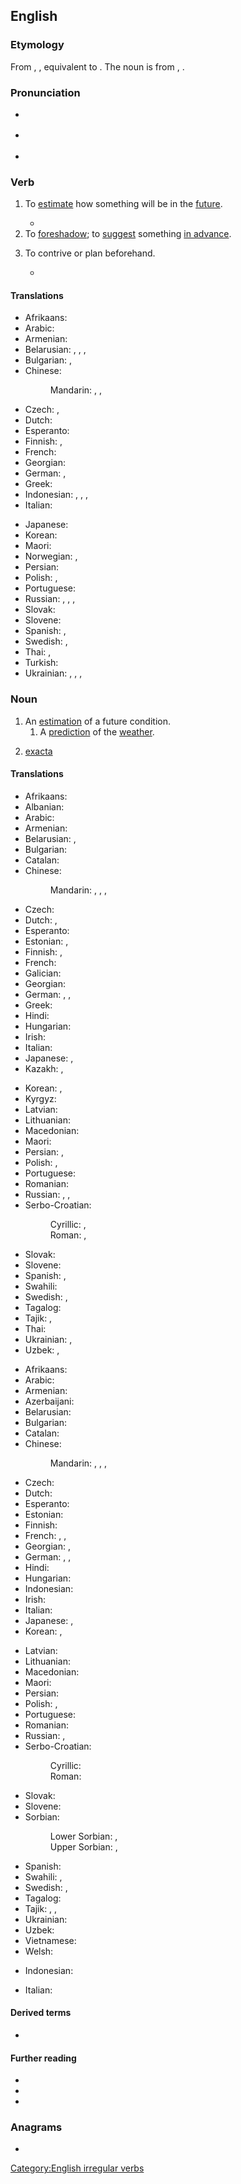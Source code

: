 ==English==

===Etymology===
From {{inh|en|enm|forecasten}}, {{m|enm|forcasten}}, equivalent to {{prefix|en|fore|cast}}.
The noun is from {{inh|en|enm|forecast}}, {{m|enm|forcast}}.

===Pronunciation===
* {{a|RP}} {{IPA|en|/ˈfɔːkɑːst/}}
* {{a|GA}} {{IPA|en|/ˈfɔɹkæst/}}
* {{audio|en|en-us-forecast.ogg|Audio (GA)}}

===Verb===
{{en-verb|forecasts|forecasting|forecast|past2=forecasted}}

# To [[estimate]] how something will be in the [[future]].
#: {{ux|en|to '''forecast''' the weather, or a storm}}
#: {{ux|en|to '''forecast''' a rise in prices}}
#* {{quote-journal|en|date=2020 May 6|author=Graeme Pickering|title=Borders Railway: time for the next step|journal=Rail|page=52|text=Within six months, the total number of passengers '''forecast''' to use the line in the entire first year (650,000) had already been passed. For the first 12 months, the figure was in excess of 1.2 million. And overall, it has grown year-on-year, reaching over two million in 2018-19.}}
# To [[foreshadow]]; to [[suggest]] something [[in advance]].
# {{lb|en|obsolete}} To contrive or plan beforehand.
#* {{RQ:Milton Poems 1673|poem=Vacation Exercise|page=64|passage=And, if it happen as I did '''forecaſt''', / The dainteſt diſhes ſhall be ſerv'd up laſt.}}

====Translations====
{{trans-top|estimate future conditions}}
* Afrikaans: {{t|af|voorspel}}
* Arabic: {{t|ar|تَنَبَّأَ}}
* Armenian: {{t+|hy|կանխատեսել}}
* Belarusian: {{t|be|прадка́зваць|impf}}, {{t|be|прадказа́ць|pf}}, {{t|be|прагназава́ць|impf}}, {{t|be|прагназі́раваць|impf}}
* Bulgarian: {{t+|bg|предви́ждам|sc=Cyrl}}, {{t+|bg|предска́звам|sc=Cyrl}}
* Chinese:
*: Mandarin: {{t+|cmn|預測}}, {{t+|cmn|预测|tr=yùcè}}, {{t+|cmn|預報|tr=yùbào}}
* Czech: {{t+|cs|předpovídat|impf}}, {{t|cs|předpovědět|pf}}
* Dutch: {{t+|nl|voorspellen}}
* Esperanto: {{t-needed|eo}}
* Finnish: {{t+|fi|ennustaa}}, {{t+|fi|ennakoida}}
* French: {{t+|fr|prévoir}}
* Georgian: {{t-needed|ka}}
* German: {{t+|de|vorhersagen}}, {{t+|de|prognostizieren}}
* Greek: {{t+|el|προβλέπω}}
* Indonesian: {{t+|id|ramal}}, {{t+|id|ramal|alt=meramal}}, {{t+|id|kira|alt=mengira}}, {{t+|id|kira|alt=memperkirakan}}
* Italian: {{t+|it|prevedere}}
{{trans-mid}}
* Japanese: {{t+|ja|予想|tr=よそうする, yosō suru|alt=予想する|sc=Jpan}}
* Korean: {{t+|ko|예상하다}}
* Maori: {{t|mi|matapae}}
* Norwegian: {{t+|no|forutsi}}, {{t|no|predikere}}
* Persian: {{t|fa|پیش‌بینی کردن‎|tr=piš-bini kardan}}
* Polish: {{t+|pl|przepowiadać|impf}}, {{t+|pl|przepowiedzieć|pf}}
* Portuguese: {{t+|pt|prever}}
* Russian: {{t+|ru|предска́зывать|impf}}, {{t+|ru|предсказа́ть|pf}}, {{t+|ru|прогнози́ровать|impf}}, {{t+|ru|спрогнози́ровать|pf}}
* Slovak: {{t|sk|predpovedať|impf|pf}}
* Slovene: {{t+|sl|napovedati}}
* Spanish: {{t+|es|predecir}}, {{t+|es|pronosticar}}
* Swedish: {{t+|sv|förutsäga}}, {{t+|sv|förutse}}
* Thai: {{t|th|พยากรณ์}}, {{t+|th|ทำนาย}}
* Turkish: {{t-needed|tr}}
* Ukrainian: {{t|uk|передбача́ти|impf}}, {{t|uk|передба́чити|pf}}, {{t|uk|прогнозува́ти|impf}}, {{t|uk|спрогнозува́ти|pf}}
{{trans-bottom}}

===Noun===
{{en-noun}}

# An [[estimation]] of a future condition.
## A [[prediction]] of the [[weather]].
##: {{ux|en|What's the '''forecast''' for tomorrow?}}
# {{lb|en|betting}} [[exacta]]

====Translations====
{{trans-top|estimation of future condition}}
* Afrikaans: {{t|af|voorspelling}}
* Albanian: {{t+|sq|parashikim|m}}
* Arabic: {{t|ar|تَوَقُّع|m}}
* Armenian: {{t+|hy|կանխատեսում}}
* Belarusian: {{t|be|прагно́з|m}}, {{t|be|прадказа́нне|n}}
* Bulgarian: {{t+|bg|предви́ждане|n}}
* Catalan: {{t+|ca|calendari|m}}
* Chinese:
*: Mandarin: {{t+|cmn|預報}}, {{t+|cmn|预报|tr=yùbào}}, {{t+|cmn|預測}}, {{t+|cmn|预测|tr=yùcè}}
* Czech: {{t+|cs|předpověď|f}}
* Dutch: {{t+|nl|voorspelling|f}}, {{t+|nl|schatting|f}}
* Esperanto: {{t|eo|prognozo}}
* Estonian: {{t|et|ennustus}}, {{t|et|prognoos}}
* Finnish: {{t+|fi|ennuste}}, {{t|fi|ennakkoarvio}}
* French: {{t+|fr|prévision|f}}
* Galician: {{t+|gl|prognóstico}}
* Georgian: {{t|ka|პროგნოზი}}
* German: {{t+|de|Schätzung|f}}, {{t+|de|Vorhersage|f}}, {{t+|de|Prognose|f}}
* Greek: {{t+|el|πρόβλεψη|f}}
* Hindi: {{t+|hi|पूर्वानुमान|m}}
* Hungarian: {{t+|hu|becslés}}
* Irish: {{t|ga|réamhaisnéis|f}}
* Italian: {{t+|it|previsione}}
* Japanese: {{t+|ja|予想|tr=よそう, yosō}}, {{t+|ja|予報|tr=よほう, yohō}}
* Kazakh: {{t+|kk|болжам}}, {{t|kk|болжал}}
{{trans-mid}}
* Korean: {{t+|ko|예상(豫想)}}, {{t+|ko|예보(豫報)}}
* Kyrgyz: {{t+|ky|болжол}}
* Latvian: {{t|lv|prognoze|f}}
* Lithuanian: {{t+|lt|prognozė|f}}
* Macedonian: {{t|mk|прогно́за|f}}
* Maori: {{t|mi|matapae}}
* Persian: {{t+|fa|پیش‌بینی|tr=piš-bini}}, {{t+|fa|پیشگویی|tr=pišguyi}}
* Polish: {{t+|pl|prognoza|f}}, {{t+|pl|zapowiedź|f}}
* Portuguese: {{t+|pt|previsão|f}}
* Romanian: {{t+|ro|prognoză|f}}
* Russian: {{t+|ru|предсказа́ние|n}}, {{t+|ru|прогно́з|m}}, {{t+|ru|предви́дение|n}}
* Serbo-Croatian:
*: Cyrillic: {{t|sh|прогно́за|f}}, {{t|sh|предсказање|n}}
*: Roman: {{t+|sh|prognóza|f}}, {{t+|sh|predskazanje|n}}
* Slovak: {{t|sk|predpoveď|f}}
* Slovene: {{t|sl|napoved|f}}
* Spanish: {{t+|es|pronóstico|m}}, {{t+|es|previsión|f}}
* Swahili: {{t+|sw|utabiri}}
* Swedish: {{t|sv|förhandsberäkning|c}}, {{t+|sv|utsikt|c}}
* Tagalog: {{t|tl|hulaysay}}
* Tajik: {{t|tg|пешгӯӣ}}, {{t|tg|пешбинӣ}}
* Thai: {{t|th|การพยากรณ์}}
* Ukrainian: {{t+|uk|прогно́з|m}}, {{t+|uk|передба́чення|n}}
* Uzbek: {{t+|uz|bashorat}}, {{t+|uz|prognoz}}
{{trans-bottom}}

{{trans-top|weather prediction}}
* Afrikaans: {{t|af|weervoorspelling}}
* Arabic: {{t|ar|تَوَقُّعَات طَقْس|f-p}}
* Armenian: {{t|hy|եղանակի տեսություն}}
* Azerbaijani: {{t|az|proqnoz}}
* Belarusian: {{t|be|прагно́з|m}}
* Bulgarian: {{t+|bg|прогно́за|f}}
* Catalan: {{t+|ca|calendari|m}}
* Chinese:
*: Mandarin: {{t+|cmn|預報}}, {{t+|cmn|预报|tr=yùbào}}, {{t|cmn|[[天氣]][[預報]]}}, {{t|cmn|[[天气]][[预报]]|tr=tiānqì yùbào}}
* Czech: {{t+|cs|předpověď|f}}
* Dutch: {{t+|nl|weersvoorspelling|f}}
* Esperanto: {{t|eo|veterprognozo}}
* Estonian: {{t|et|prognoos}}
* Finnish: {{t+|fi|sääennuste}}
* French: {{t+|fr|prévision|f}}, {{t|fr|prévision météorologique|f}}, {{t|fr|prévision météo|f}}
* Georgian: {{t|ka|პროგნოზი}}, {{t|ka|ამინდის პროგნოზი}}
* German: {{t+|de|Wettervorhersage|f}}, {{t+|de|Vorhersage|f}}, {{t+|de|Wettervorhersage|f}}
* Hindi: {{t+|hi|पूर्वानुमान|m}}
* Hungarian: {{t+|hu|időjárásjelentés}}
* Indonesian: {{t+|id|ramalan cuaca}}
* Irish: {{t|ga|réamhaisnéis|f}}
* Italian: {{t+|it|previsione|f}}
* Japanese: {{t|ja|[[天気]][[予報]]|tr=tenki yohō}}, {{t+|ja|予報|tr=よほう, yohō}}
* Korean: {{t+|ko|일기예보(日氣豫報)}}, {{t+|ko|예보(豫報)}}
{{trans-mid}}
* Latvian: {{t|lv|prognoze|f}}
* Lithuanian: {{t+|lt|prognozė|f}}
* Macedonian: {{t|mk|прогно́за|f}}
* Maori: {{t|mi|matapae}}
* Persian: {{t+|fa|پیش‌بینی|tr=piš-bini}}
* Polish: {{t+|pl|prognoza|f}}, {{t+|pl|prognoza pogody|f}}
* Portuguese: {{t+|pt|previsão|f}}
* Romanian: {{t+|ro|prognoză|f}}
* Russian: {{t+|ru|прогно́з|m}}, {{t|ru|[[прогно́з]] [[погода|пого́ды]]|m}}
* Serbo-Croatian:
*: Cyrillic: {{t|sh|прогно́за|f}}
*: Roman: {{t+|sh|prognóza|f}}
* Slovak: {{t|sk|predpoveď|f}}
* Slovene: {{t|sl|napoved|f}}
* Sorbian:
*: Lower Sorbian: {{t|dsb|pśedpowěsć|f}}, {{t|dsb|prognoza|f}}
*: Upper Sorbian: {{t|hsb|předpowědź|f}}, {{t|hsb|prognoza|f}}
* Spanish: {{t|es|pronóstico del tiempo|m}}
* Swahili: {{t+|sw|utabiri wa hali ya anga}}, {{t|sw|utabiri wa hali ya hewa}}
* Swedish: {{t+|sv|väderprognos|c}}, {{t+|sv|prognos|c}}
* Tagalog: {{t|tl|hulaysay}}
* Tajik: {{t|tg|пешгӯӣ}}, {{t|tg|пешбинӣ}}, {{t|tg|прогноз}}
* Ukrainian: {{t+|uk|прогно́з|m}}
* Uzbek: {{t+|uz|prognoz}}
* Vietnamese: {{t|vi|dự báo}}
* Welsh: {{t+|cy|rhagolygon|m-p}}
{{trans-bottom}}

{{checktrans-top}}
* Indonesian: {{t+check|id|ramal|alt=ramalan}} <!-- was "[[ramal|ramalan]]" - assumed inflected form or vocalised spelling; please verify if linking is acceptable. see [[User:Kephir/gadgets/xte#Translation_fixing]] -->
{{trans-mid}}
* Italian: {{t+check|it|previsione}}
{{trans-bottom}}

====Derived terms====
* {{sense|gambling}} {{l|en|reverse forecast}}

====Further reading====
* {{pedia}}
* {{R:Webster 1913}}
* {{R:Century 1911}}

===Anagrams===
* {{anagrams|en|a=aceforst|fastcore}}

[[Category:English irregular verbs]]